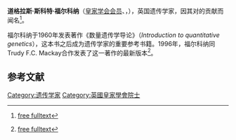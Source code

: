 '''道格拉斯·斯科特·福尔科纳'''（[[皇家学会会员|皇家学会会员]]、{{link-en|Royal Society of Edinburgh|爱丁堡皇家学会|爱丁堡皇家学会会员}}，{{bd|1913年|3月10日|2004年|2月23日}}），英国遗传学家，因其对{{link-en|数量遗传学|Quantitative genetics}}的贡献而闻名<ref name="pmid15241449">{{cite journal |author=Mackay TF |title=Douglas Scott Falconer (1913-2004) |journal=Heredity |volume=93 |issue=2 |pages=119–21 |year=2004 |pmid=15241449 |doi=10.1038/sj.hdy.6800506}} [http://www.nature.com/hdy/journal/v93/n2/full/6800506a.html free fulltext]</ref>。

福尔科纳于1960年发表著作《数量遗传学导论》（''Introduction to quantitative genetics''），这本书之后成为遗传学家的重要参考书籍。1996年，福尔科纳同Trudy F.C. Mackay合作发表了这一著作的最新版本<ref name="pmid15342495">{{cite journal |author=Hill WG, Mackay TF |title=D. S. Falconer and Introduction to quantitative genetics |journal=Genetics |volume=167 |issue=4 |pages=1529–36 |year=2004 |pmid=15342495 |doi=}} [http://www.genetics.org/cgi/content/full/167/4/1529 free fulltext]</ref>。

== 参考文献 ==
{{reflist}}

{{Authority control}}
{{DEFAULTSORT:Falconer, Douglas Scott}}
[[Category:遗传学家|Category:遗传学家]]
[[Category:英國皇家學會院士|Category:英國皇家學會院士]]

{{UK-scientist-stub}}
{{scientist-stub}}